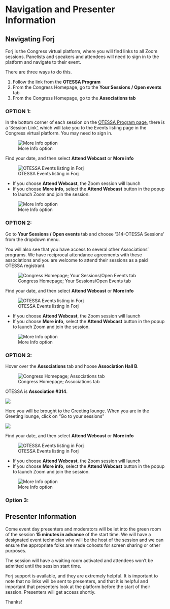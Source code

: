 # Navigation and Presenter Information {-}

## Navigating Forj {-}
Forj is the Congress virtual platform, where you will find links to all Zoom sessions. Panelists and speakers and attendees will need to sign in to the platform and navigate to their event.



There are three ways to do this.

1. Follow the link from the **OTESSA Program**
2. From the Congress Homepage, go to the **Your Sessions / Open events** tab  
3. From the Congress Homepage, go to the **Associations tab**   

### **OPTION 1:** {-}

In the bottom corner of each session on the [OTESSA Program page](https://otessa.org/2022/program), there is a 'Session Link', which will take you to the Events listing page in the Congress virtual platform. You may need to sign in.

![More Info option](assets/media/nav/image3.png)

Find your date, and then select **Attend Webcast** or **More info**

![OTESSA Events listing in Forj](assets/media/nav/image2.png)

- If you choose **Attend Webcast**, the Zoom session will launch  
- If you choose **More info**, select the **Attend Webcast** button in the popup to launch Zoom and join the session.  
  
![More Info option](assets/media/nav/image3.png)

### **OPTION 2:** {-}
Go to **Your Sessions / Open events** tab and choose '314-OTESSA Sessions' from the dropdown menu.

You will also see that you have access to several other Associations' programs. We have reciprocal attendance agreements with these associations and you are welcome to attend their sessions as a paid OTESSA registrant.

![Congress Homepage; Your Sessions/Open Events tab](assets/media/nav/image1.png)

Find your date, and then select **Attend Webcast** or **More info**

![OTESSA Events listing in Forj](assets/media/nav/image2.png)

- If you choose **Attend Webcast**, the Zoom session will launch  
- If you choose **More info**, select the **Attend Webcast** button in the popup to launch Zoom and join the session.

![More Info option](assets/media/nav/image3.png)

### **OPTION 3:** {-}

Hover over the **Associations** tab and hoose **Association Hall B**.

![Congress Homepage; Associations tab](assets/media/nav/image4.png)

OTESSA is **Association #314**.

![](assets/media/nav/image6.png)

Here you will be brought to the Greeting lounge. When you are in the Greeting lounge, click on “Go to your sessions”

![](assets/media/nav/image7.png)

Find your date, and then select **Attend Webcast** or **More info**

![OTESSA Events listing in Forj](assets/media/nav/image2.png)

- If you choose **Attend Webcast**, the Zoom session will launch  
- If you choose **More info**, select the **Attend Webcast** button in the popup to launch Zoom and join the session.  
  
![More Info option](assets/media/nav/image3.png)

### **Option 3:** {-}



## Presenter Information {-}

Come event day presenters and moderators will be let into the green room of the session **15 minutes in advance** of the start time. We will have a designated event technician who will be the host of the session and we can ensure the appropriate folks are made cohosts for screen sharing or other purposes.  

The session will have a waiting room activated and attendees won’t be admitted until the session start time.

Forj support is available, and they are extremely helpful. It is important to note that no links will be sent to presenters, and that it is helpful and important that presenters look at the platform before the start of their session. Presenters will get access shortly.

Thanks!

